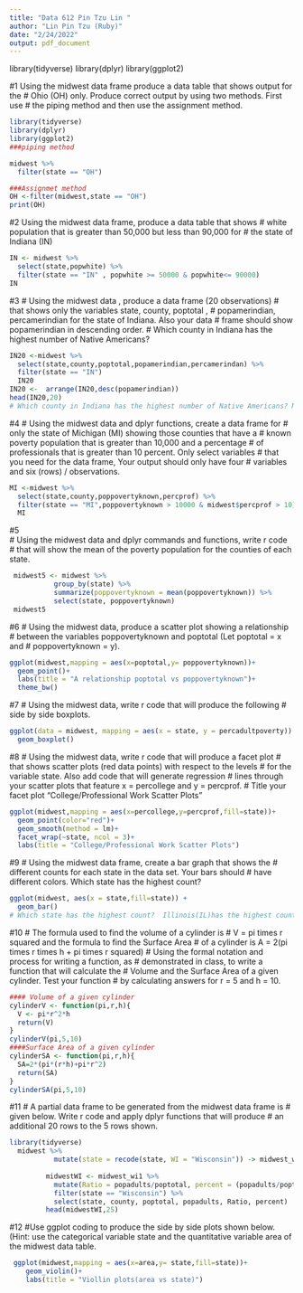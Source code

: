 ```yaml
---
title: "Data 612 Pin Tzu Lin "
author: "Lin Pin Tzu (Ruby)"
date: "2/24/2022"
output: pdf_document
---
```

library(tidyverse)
library(dplyr)
library(ggplot2)

#1 Using the midwest data frame produce a data table that shows output for the 
# Ohio (OH) only.  Produce correct output by using two methods. First use
# the piping method and then use the assignment method.
```r
library(tidyverse)
library(dplyr)
library(ggplot2)
###piping method

midwest %>%
  filter(state == "OH")

###Assignmet method
OH <-filter(midwest,state == "OH")
print(OH)
```
#2 Using the midwest data frame, produce a data table that shows 
# white population that is greater than 50,000 but less than 90,000 for 
# the state of Indiana (IN)
```r
IN <- midwest %>%
  select(state,popwhite) %>%
  filter(state == "IN" , popwhite >= 50000 & popwhite<= 90000)
IN
```
#3
# Using the midwest data , produce a data frame (20 observations)
# that shows only the variables state, county, poptotal , 
# popamerindian, percamerindian for the state of Indiana.  Also your data
# frame should show popamerindian in descending order.
# Which county in Indiana has the highest number of Native Americans?
```r
IN20 <-midwest %>%
  select(state,county,poptotal,popamerindian,percamerindan) %>%
  filter(state == "IN")
  IN20
IN20 <-  arrange(IN20,desc(popamerindian))
head(IN20,20)
# Which county in Indiana has the highest number of Native Americans? Martion county 
```
#4
# Using the midwest data and dplyr functions, create a data frame for
# only the state of Michigan (MI) showing those counties that have a 
# known poverty population that is greater than 10,000 and a percentage 
# of professionals that is greater than 10 percent. Only select variables
# that you need for the data frame, Your output should only have four
# variables and six (rows) / observations.
```r
MI <-midwest %>%
  select(state,county,poppovertyknown,percprof) %>%
  filter(state == "MI",poppovertyknown > 10000 & midwest$percprof > 10) 
  MI
```
#5  
# Using the midwest data and dplyr commands and functions, write r code
# that will show the mean of the poverty population for the counties of each state.
```r
 midwest5 <- midwest %>% 
           group_by(state) %>%
           summarize(poppovertyknown = mean(poppovertyknown)) %>%
           select(state, poppovertyknown)
 midwest5

```
#6 
# Using the midwest data, produce a scatter plot showing a relationship
# between the variables  poppovertyknown and poptotal (Let poptotal = x and 
# poppovertyknown = y).
```r
ggplot(midwest,mapping = aes(x=poptotal,y= poppovertyknown))+
  geom_point()+
  labs(title = "A relationship poptotal vs poppovertyknown")+
  theme_bw()
```
#7 
# Using the midwest data, write r code that will produce the following
# side by side boxplots.
```r
ggplot(data = midwest, mapping = aes(x = state, y = percadultpoverty)) +
  geom_boxplot()
```
#8
# Using the midwest data, write r code that will produce a facet plot
# that shows scatter plots (red data points) with respect to the levels
# for the variable state. Also add code that will generate regression
# lines through your scatter plots that feature x = percollege and y = percprof.
# Title your facet plot "College/Professional Work Scatter Plots"
```r
ggplot(midwest,mapping = aes(x=percollege,y=percprof,fill=state))+
  geom_point(color="red")+
  geom_smooth(method = lm)+
  facet_wrap(~state, ncol = 3)+
  labs(title = "College/Professional Work Scatter Plots")
```
#9
# Using the midwest data frame, create a bar graph that shows the 
# different counts for each state in the data set. Your bars should
# have different colors.  Which state has the highest count?
```r
ggplot(midwest, aes(x = state,fill=state)) +
  geom_bar() 
# Which state has the highest count?  Illinois(IL)has the highest counts
```
#10
# The formula used to find the volume of a cylinder is 
# V = pi times r squared and the formula to find the Surface Area
# of a cylinder is A = 2(pi times r times h + pi times r squared)
# Using the formal notation and process for writing a function, as
# demonstrated in class, to write a function that will calculate the 
# Volume and the Surface Area of a given cylinder. Test your function
# by calculating answers for r = 5 and h = 10.
```r
#### Volume of a given cylinder
cylinderV <- function(pi,r,h){
  V <- pi*r^2*h
  return(V)
}
cylinderV(pi,5,10)
####Surface Area of a given cylinder
cylinderSA <- function(pi,r,h){
  SA=2*(pi*(r*h)+pi*r^2)
  return(SA)
}
cylinderSA(pi,5,10)
```
#11
# A partial data frame to be generated from the midwest data frame is
# given below. Write r code and apply dplyr functions that will produce 
# an additional 20 rows to the 5 rows shown.
```r
library(tidyverse)
  midwest %>%
           mutate(state = recode(state, WI = "Wisconsin")) -> midwest_wi1
         
         midwestWI <- midwest_wi1 %>%
           mutate(Ratio = popadults/poptotal, percent = (popadults/poptotal)*100) %>%
           filter(state == "Wisconsin") %>%
           select(state, county, poptotal, popadults, Ratio, percent)
         head(midwestWI,25)
```
#12
#Use ggplot coding to produce the side by side plots shown below. (Hint: use the categorical variable state and the quantitative variable area of the midwest data table.
```r
 ggplot(midwest,mapping = aes(x=area,y= state,fill=state))+
    geom_violin()+
    labs(title = "Viollin plots(area vs state)")
```